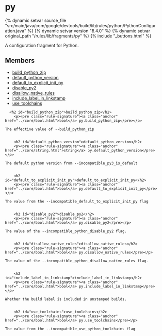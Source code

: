 <html devsite>
<head>
  <meta name="project_path" value="/_project.yaml">
  <meta name="book_path" value="/versions/8.4.0/_book.yaml">
</head>
<body>

<h1 class="page-title" id="modules.py">py</h1>

{% dynamic setvar source_file "src/main/java/com/google/devtools/build/lib/rules/python/PythonConfiguration.java" %}
{% dynamic setvar version "8.4.0" %}
{% dynamic setvar original_path "/rules/lib/fragments/py" %}
{% include "_buttons.html" %}
<!-- {% raw %} -->

A configuration fragment for Python.

<h2>Members</h2>
<ul>
    <li>
    <a href="#build_python_zip">build_python_zip</a>
  </li>
      <li>
    <a href="#default_python_version">default_python_version</a>
  </li>
      <li>
    <a href="#default_to_explicit_init_py">default_to_explicit_init_py</a>
  </li>
      <li>
    <a href="#disable_py2">disable_py2</a>
  </li>
      <li>
    <a href="#disallow_native_rules">disallow_native_rules</a>
  </li>
      <li>
    <a href="#include_label_in_linkstamp">include_label_in_linkstamp</a>
  </li>
      <li>
    <a href="#use_toolchains">use_toolchains</a>
  </li>
  </ul>

      <h2 id="build_python_zip">build_python_zip</h2>
        <p><pre class="rule-signature"><a class="anchor" href="../core/bool.html">bool</a> py.build_python_zip</pre></p>

    The effective value of --build_python_zip


        <h2 id="default_python_version">default_python_version</h2>
        <p><pre class="rule-signature"><a class="anchor" href="../core/string.html">string</a> py.default_python_version</pre></p>

    The default python version from --incompatible_py3_is_default


        <h2 id="default_to_explicit_init_py">default_to_explicit_init_py</h2>
        <p><pre class="rule-signature"><a class="anchor" href="../core/bool.html">bool</a> py.default_to_explicit_init_py</pre></p>

    The value from the --incompatible_default_to_explicit_init_py flag


        <h2 id="disable_py2">disable_py2</h2>
        <p><pre class="rule-signature"><a class="anchor" href="../core/bool.html">bool</a> py.disable_py2</pre></p>

    The value of the --incompatible_python_disable_py2 flag.


        <h2 id="disallow_native_rules">disallow_native_rules</h2>
        <p><pre class="rule-signature"><a class="anchor" href="../core/bool.html">bool</a> py.disallow_native_rules</pre></p>

    The value of the --incompatible_python_disallow_native_rules flag.


        <h2 id="include_label_in_linkstamp">include_label_in_linkstamp</h2>
        <p><pre class="rule-signature"><a class="anchor" href="../core/bool.html">bool</a> py.include_label_in_linkstamp</pre></p>

    Whether the build label is included in unstamped builds.


        <h2 id="use_toolchains">use_toolchains</h2>
        <p><pre class="rule-signature"><a class="anchor" href="../core/bool.html">bool</a> py.use_toolchains</pre></p>

    The value from the --incompatible_use_python_toolchains flag



</body>
</html>

<!-- {% endraw %} -->
